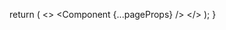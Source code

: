 
  return (
    <>
      <Analytics />
      <Component {...pageProps} />
      <script
        defer
        src='https://static.cloudflareinsights.com/beacon.min.js'
        data-cf-beacon='{"token": "755b62bedd4b45898e824b980a5cad7b"}'
      ></script>
    </>
  );
}
